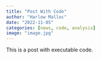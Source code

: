 ```yaml
---
title: "Post With Code"
author: "Harlow Malloc"
date: "2022-11-05"
categories: [news, code, analysis]
image: "image.jpg"
---
```


This is a post with executable code.
